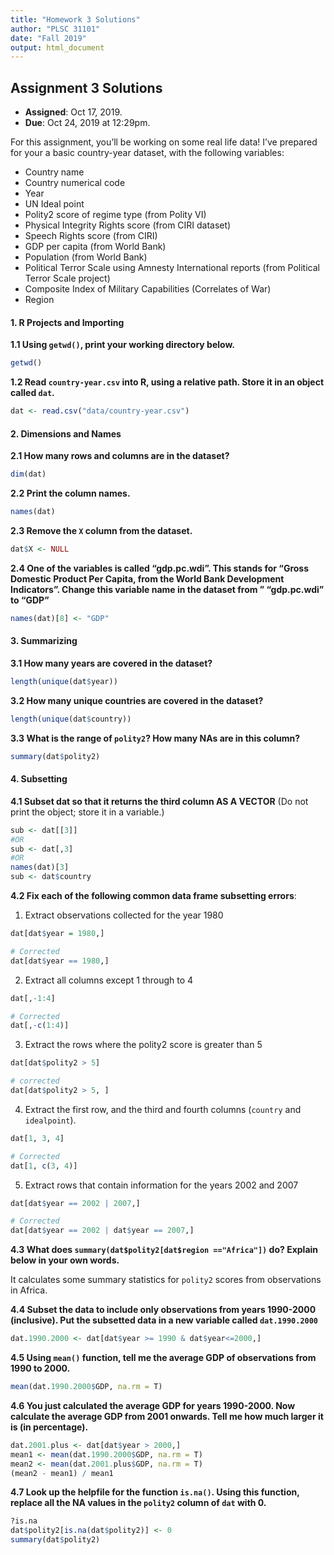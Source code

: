 ```yaml
---
title: "Homework 3 Solutions"
author: "PLSC 31101"
date: "Fall 2019"
output: html_document
---
```


## Assignment 3 Solutions

- __Assigned__: Oct 17, 2019.
- __Due__: Oct 24, 2019 at 12:29pm.

For this assignment, you'll be working on some real life data! I've prepared for your a basic country-year dataset, with the following variables:

* Country name
* Country numerical code
* Year
* UN Ideal point
* Polity2 score of regime type (from Polity VI)
* Physical Integrity Rights score (from CIRI dataset)
* Speech Rights score (from CIRI)
* GDP per capita (from World Bank)
* Population (from World Bank)
* Political Terror Scale using Amnesty International reports (from Political Terror Scale project)
* Composite Index of Military Capabilities (Correlates of War)
* Region

#### 1. R Projects and Importing {-}

__1.1 Using `getwd()`, print your working directory below.__
```r
getwd()
```

__1.2 Read `country-year.csv` into R, using a relative path. Store it in an object called `dat`.__

```r
dat <- read.csv("data/country-year.csv")
```

#### 2. Dimensions and Names {-}

__2.1 How many rows and columns are in the dataset?__

```r
dim(dat)
```

__2.2 Print the column names.__

```r
names(dat)
```

__2.3 Remove the `X` column from the dataset.__

```r
dat$X <- NULL
```

__2.4 One of the variables is called "gdp.pc.wdi". This stands for "Gross Domestic Product Per Capita, from the World Bank Development Indicators". Change this variable name in the dataset from " "gdp.pc.wdi" to "GDP"__

```r
names(dat)[8] <- "GDP"
```

#### 3. Summarizing {-}

__3.1 How many years are covered in the dataset?__

```r
length(unique(dat$year))
```

__3.2 How many unique countries are covered in the dataset?__

```r
length(unique(dat$country))
```

__3.3 What is the range of `polity2`? How many NAs are in this column?__

```r
summary(dat$polity2)
```


#### 4. Subsetting {-}

__4.1 Subset dat so that it returns the third column AS A VECTOR__ (Do not print the object; store it in a variable.)

```r
sub <- dat[[3]]
#OR
sub <- dat[,3]
#OR
names(dat)[3]
sub <- dat$country
```

__4.2 Fix each of the following common data frame subsetting errors__:

1. Extract observations collected for the year 1980

```r
dat[dat$year = 1980,]

# Corrected
dat[dat$year == 1980,]
```

2. Extract all columns except 1 through to 4

```r
dat[,-1:4]

# Corrected
dat[,-c(1:4)]
```

3. Extract the rows where the polity2 score is greater than 5

```r
dat[dat$polity2 > 5]

# corrected
dat[dat$polity2 > 5, ]
```

4. Extract the first row, and the third and fourth columns
  (`country` and `idealpoint`).

```r
dat[1, 3, 4]

# Corrected
dat[1, c(3, 4)]
```

5. Extract rows that contain information for the years 2002
   and 2007

```r
dat[dat$year == 2002 | 2007,]

# Corrected
dat[dat$year == 2002 | dat$year == 2007,]
```

__4.3  What does `summary(dat$polity2[dat$region =="Africa"])` do? Explain below in your own words.__

It calculates some summary statistics for `polity2` scores from observations in Africa.

__4.4 Subset the data to include only observations from years 1990-2000 (inclusive). Put the subsetted data in a new variable called `dat.1990.2000`__

```r
dat.1990.2000 <- dat[dat$year >= 1990 & dat$year<=2000,]
```

__4.5 Using `mean()` function, tell me the average GDP of observations from 1990 to 2000.__

```r
mean(dat.1990.2000$GDP, na.rm = T)
```

__4.6 You just calculated the average GDP for years 1990-2000. Now calculate the average GDP from 2001 onwards. Tell me how much larger it is (in percentage).__

```r
dat.2001.plus <- dat[dat$year > 2000,]
mean1 <- mean(dat.1990.2000$GDP, na.rm = T)
mean2 <- mean(dat.2001.plus$GDP, na.rm = T)
(mean2 - mean1) / mean1
```

__4.7 Look up the helpfile for the function `is.na()`. Using this function, replace all the NA values in the `polity2` column of `dat` with 0.__ 

```r
?is.na
dat$polity2[is.na(dat$polity2)] <- 0
summary(dat$polity2)
```
